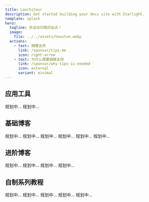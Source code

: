 ```yaml
---
title: Lanchitour
description: Get started building your docs site with Starlight.
template: splash
hero:
  tagline: 欢迎访问我的站点！
  image:
    file: ../../assets/houston.webp
  actions:
    - text: 捐赠支持
      link: /sponsor/tips-me
      icon: right-arrow
    - text: 为什么需要捐赠支持
      link: /sponsor/why-tips-is-needed
      icon: external
      variant: minimal
---
```



## 应用工具

<CardGrid stagger>
	<Card title="坏盒子" icon="pencil" link="/tools/badbox">
		规划中...
	</Card>
	<Card title="数据播放器" icon="add-document">
		规划中...
	</Card>
</CardGrid>

## 基础博客

<CardGrid stagger>
	<Card title="算法与数据结构" icon="pencil">
		规划中...
	</Card>
	<Card title="计算机网络" icon="open-book">
		规划中...
	</Card>
	<Card title="计算机图形" icon="open-book">
		规划中...
	</Card>
	<Card title="操作系统" icon="open-book">
		规划中...
	</Card>
	<Card title="嵌入式及实时系统" icon="open-book">
		规划中...
	</Card>
	<Card title="数据库系统" icon="open-book">
		规划中...
	</Card>
</CardGrid>

## 进阶博客
<CardGrid stagger>
	<Card title="编译工具链" icon="add-document">
		规划中...
	</Card>
	<Card title="密码与安全" icon="add-document">
		规划中...
	</Card>
	<Card title="人工智能与机器学习" icon="open-book">
		规划中...
	</Card>
	<Card title="软件工程" icon="open-book">
		规划中...
	</Card>
</CardGrid>

## 自制系列教程

<CardGrid stagger>
	<Card title="自制编程语言" icon="pencil">
		规划中...
	</Card>
	<Card title="自制虚拟机" icon="pencil">
		规划中...
	</Card>
	<Card title="自制操作系统" icon="add-document">
		规划中...
	</Card>
	<Card title="自制游戏引擎" icon="pencil">
		规划中...
	</Card>
	<Card title="自制人工智能" icon="pencil">
		规划中...
	</Card>
</CardGrid>

